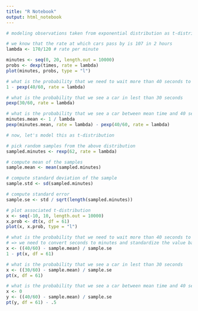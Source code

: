 ```yaml
---
title: "R Notebook"
output: html_notebook
---
```

```r
# modeling observations taken from exponential distribution as t-distribution

# we know that the rate at which cars pass by is 107 in 2 hours
lambda <- 170/120 # rate per minute

minutes <- seq(0, 20, length.out = 10000)
probs <- dexp(times, rate = lambda)
plot(minutes, probs, type = "l")
```
```r
# what is the probability that we need to wait more than 40 seconds to see some car
1 - pexp(40/60, rate = lambda)

# what is the probability that we see a car in lest than 30 seconds
pexp(30/60, rate = lambda)

# what is the probability that we see a car between mean time and 40 seconds
minutes.mean <- 1 / lambda
pexp(minutes.mean, rate = lambda) - pexp(40/60, rate = lambda)
```
```r
# now, let's model this as t-distribution

# pick random samples from the above distribution
sampled.minutes <- rexp(62, rate = lambda)

# compute mean of the samples
sample.mean <- mean(sampled.minutes)

# compute standard deviation of the sample 
sample.std <- sd(sampled.minutes)

# compute standard error
sample.se <- std / sqrt(length(sampled.minutes))

# plot associated t-distribution
x <- seq(-10, 10, length.out = 10000)
x.prob <- dt(x, df = 61)
plot(x, x.prob, type = "l")
```
```r
# what is the probability that we need to wait more than 40 seconds to see some car
# => we need to convert seconds to minutes and standardize the value based on sample mean and standard error
x <- ((40/60) - sample.mean) / sample.se
1 - pt(x, df = 61)

# what is the probability that we see a car in lest than 30 seconds
x <- ((30/60) - sample.mean) / sample.se
pt(x, df = 61)

# what is the probability that we see a car between mean time and 40 seconds
x <- 0
y <- ((40/60) - sample.mean) / sample.se
pt(y, df = 61) - .5
```

